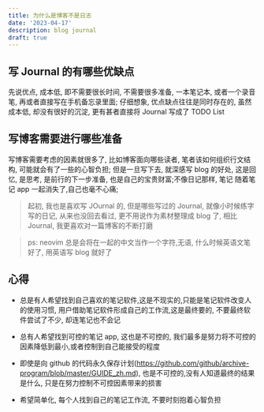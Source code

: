 ```yaml
---
title: 为什么是博客不是日志
date: '2023-04-17'
description: blog journal
draft: true
---
```


## 写 Journal 的有哪些优缺点

先说优点, 成本低, 即不需要很长时间, 不需要很多准备, 一本笔记本, 或者一个录音笔, 再或者直接写在手机备忘录里面; 仔细想象, 优点缺点往往是同时存在的, 虽然成本低, 却没有很好的沉淀, 更有甚者直接将 Journal 写成了 TODO List

## 写博客需要进行哪些准备

写博客需要考虑的因素就很多了, 比如博客面向哪些读者, 笔者该如何组织行文结构, 可能就会有了一些的心智负担; 但是一旦写下去, 就深感写 blog 的好处, 这是回忆, 是思考, 是前行的下一步准备, 也是自己的宝贵财富;不像日记那样, 笔记 随着笔记 app 一起消失了,自己也毫不心痛;

> 起初, 我也是喜欢写 JOurnal 的, 但是哪些写过的 Journal, 就像小时候练字写的日记, 从来也没回去看过, 更不用说作为素材整理成 blog 了, 相比 Journal, 我更喜欢对一篇博客的不断打磨

> ps: <Icon icon="skill-icons:neovim-dark" />neovim 总是会将在一起的中文当作一个字符,无语, 什么时候英语文笔好了, 用英语写 blog 就好了

## 心得

- 总是有人希望找到自己喜欢的笔记软件,这是不现实的,只能是笔记软件改变人的使用习惯, 用户借助笔记软件形成自己的工作流,这是最终要的,
  不要最终软件尝试了不少, 却连笔记也不会记
- 总有人希望找到可控的笔记 app, 这也是不可控的, 我们最多是努力将不可控的因素降低到最小,或者控制到自己能接受的程度
- 即使是向 github 的代码永久保存计划(https://github.com/github/archive-program/blob/master/GUIDE_zh.md), 也是不可控的,没有人知道最终的结果是什么, 只是在努力控制不可控因素带来的损害

- 希望简单化, 每个人找到自己的笔记工作流, 不要时刻抱着心智负担
